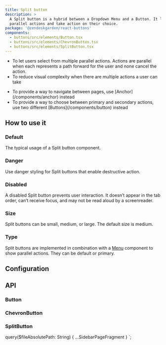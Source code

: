 ```yaml
---
title: Split button
description: >
  A Split button is a hybrid between a Dropdown Menu and a Button. It lets users choose from
  parallel actions and take action on their choice.
package: '@zendeskgarden/react-buttons'
components:
  - buttons/src/elements/Button.tsx
  - buttons/src/elements/ChevronButton.tsx
  - buttons/src/elements/SplitButton.tsx
---
```


<Usage>
  <Use>
    <ul>
      <li>
        To let users select from multiple parallel actions. Actions are parallel when each
        represents a path forward for the user and none cancel the action.
      </li>
      <li>To reduce visual complexity when there are multiple actions a user can take</li>
    </ul>
  </Use>
  <Misuse>
    <ul>
      <li>
        <Markdown>
          To provide a way to navigate between pages, use [Anchor](/components/anchor) instead
        </Markdown>
      </li>
      <li>
        <Markdown>
          To provide a way to choose between primary and secondary actions, use two different
          [Buttons](/components/button) instead
        </Markdown>
      </li>
    </ul>
  </Misuse>
</Usage>

## How to use it

### Default

The typical usage of a Split button component.


<CodeExample code={SplitButtonDefaultCode}>
  <SplitButtonDefault />
</CodeExample>

### Danger

Use danger styling for Split buttons that enable destructive action.


<CodeExample code={SplitButtonDangerCode}>
  <SplitButtonDanger />
</CodeExample>

### Disabled

A disabled Split button prevents user interaction. It doesn’t appear in the tab order,
can’t receive focus, and may not be read aloud by a screenreader.


<CodeExample code={SplitButtonDisabledCode}>
  <SplitButtonDisabled />
</CodeExample>

### Size

Split buttons can be small, medium, or large. The default size is medium.


<CodeExample code={SplitButtonSizesCode}>
  <SplitButtonSizes />
</CodeExample>

### Type

Split buttons are implemented in combination with a [Menu](/components/menu) component to show
parallel actions. They can be default or primary.


<CodeExample code={SplitButtonTypesCode}>
  <SplitButtonTypes />
</CodeExample>

## Configuration

<Configuration reactPackage={props.data.mdx.package} components={props.data.mdx.components} />

## API

### Button

<PropSheet components={props.data.mdx.components} componentName="button" />

### ChevronButton

<PropSheet components={props.data.mdx.components} componentName="chevronButton" />

### SplitButton

<PropSheet components={props.data.mdx.components} componentName="splitButton" />


  query($fileAbsolutePath: String) {
    ...SidebarPageFragment
  }
`;
